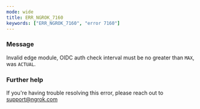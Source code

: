 ```yaml
---
mode: wide
title: ERR_NGROK_7160
keywords: ["ERR_NGROK_7160", "error 7160"]
---
```



### Message

Invalid edge module, OIDC auth check interval must be no greater than `MAX`, was `ACTUAL`.

<ErrorDetails />

### Further help

If you're having trouble resolving this error, please reach out to [support@ngrok.com](mailto:support@ngrok.com?subject=Help%20with%20ERR_NGROK_7160)
